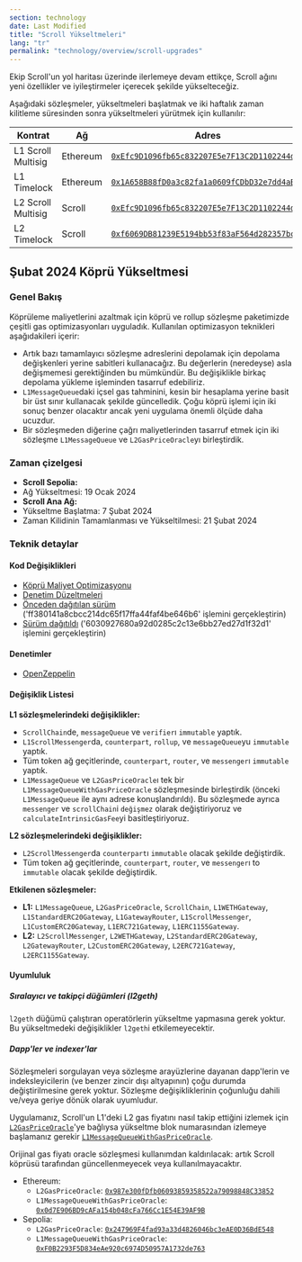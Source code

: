 ```yaml
---
section: technology
date: Last Modified
title: "Scroll Yükseltmeleri"
lang: "tr"
permalink: "technology/overview/scroll-upgrades"
---
```


Ekip Scroll'un yol haritası üzerinde ilerlemeye devam ettikçe, Scroll ağını yeni özellikler ve iyileştirmeler içerecek şekilde yükselteceğiz.

Aşağıdaki sözleşmeler, yükseltmeleri başlatmak ve iki haftalık zaman kilitleme süresinden sonra yükseltmeleri yürütmek için kullanılır:

| Kontrat         | Ağ                                                      | Adres | 
| ------------------------ | ------- | - | 
| L1 Scroll Multisig | Ethereum| [`0xEfc9D1096fb65c832207E5e7F13C2D1102244dbe`](https://etherscan.io/address/0xEfc9D1096fb65c832207E5e7F13C2D1102244dbe)| 
| L1 Timelock |  Ethereum| [`0x1A658B88fD0a3c82fa1a0609fCDbD32e7dd4aB9C`](https://etherscan.io/address/0x1A658B88fD0a3c82fa1a0609fCDbD32e7dd4aB9C)| 
| L2 Scroll Multisig | Scroll| [`0xEfc9D1096fb65c832207E5e7F13C2D1102244dbe`](https://scrollscan.com/address/0xEfc9D1096fb65c832207E5e7F13C2D1102244dbe)|
| L2 Timelock | Scroll | [`0xf6069DB81239E5194bb53f83aF564d282357bc99`](https://scrollscan.com/address/0xf6069DB81239E5194bb53f83aF564d282357bc99)|

## Şubat 2024 Köprü Yükseltmesi

### Genel Bakış

Köprüleme maliyetlerini azaltmak için köprü ve rollup sözleşme paketimizde çeşitli gas optimizasyonları uyguladık. Kullanılan optimizasyon teknikleri aşağıdakileri içerir:

- Artık bazı tamamlayıcı sözleşme adreslerini depolamak için depolama değişkenleri yerine sabitleri kullanacağız. Bu değerlerin (neredeyse) asla değişmemesi gerektiğinden bu mümkündür. Bu değişiklikle birkaç depolama yükleme işleminden tasarruf edebiliriz.
- `L1MessageQueue`daki içsel gas tahminini, kesin bir hesaplama yerine basit bir üst sınır kullanacak şekilde güncelledik. Çoğu köprü işlemi için iki sonuç benzer olacaktır ancak yeni uygulama önemli ölçüde daha ucuzdur.
- Bir sözleşmeden diğerine çağrı maliyetlerinden tasarruf etmek için iki sözleşme `L1MessageQueue` ve `L2GasPriceOracle`yı birleştirdik.

### Zaman çizelgesi


- **Scroll Sepolia:**
- Ağ Yükseltmesi: 19 Ocak 2024
- **Scroll Ana Ağ:**
- Yükseltme Başlatma: 7 Şubat 2024
- Zaman Kilidinin Tamamlanması ve Yükseltilmesi: 21 Şubat 2024


### Teknik detaylar

#### Kod Değişiklikleri
- [Köprü Maliyet Optimizasyonu](https://github.com/scroll-tech/scroll/pull/1011)
- [Denetim Düzeltmeleri](https://github.com/scroll-tech/scroll/pulls?q=OZ+is%3Apr+created%3A2024-01-27..2024-02-10)
- [Önceden dağıtılan sürüm](https://github.com/scroll-tech/scroll/tree/ff380141a8cbcc214dc65f17ffa44faf4be646b6) ('ff380141a8cbcc214dc65f17ffa44faf4be646b6' işlemini gerçekleştirin)
- [Sürüm dağıtıldı](https://github.com/scroll-tech/scroll/tree/6030927680a92d0285c2c13e6bb27ed27d1f32d1) ('6030927680a92d0285c2c13e6bb27ed27d1f32d1' işlemini gerçekleştirin)

#### Denetimler

- [OpenZeppelin](https://blog.openzeppelin.com/scroll-bridge-gas-optimizations-audit)

#### Değişiklik Listesi

**L1 sözleşmelerindeki değişiklikler:**

- `ScrollChain`de, `messageQueue` ve `verifier`ı `immutable` yaptık.
- `L1ScrollMessenger`da, `counterpart`, `rollup`, ve `messageQueue`yu `immutable` yaptık.
- Tüm token ağ geçitlerinde, `counterpart`, `router`, ve `messenger`ı `immutable` yaptık.
- `L1MessageQueue` ve `L2GasPriceOracle`ı tek bir `L1MessageQueueWithGasPriceOracle` sözleşmesinde birleştirdik (önceki `L1MessageQueue` ile aynı adrese konuşlandırıldı). Bu sözleşmede ayrıca `messenger` ve `scrollChain`i `değişmez` olarak değiştiriyoruz ve `calculateIntrinsicGasFee`yi basitleştiriyoruz.

**L2 sözleşmelerindeki değişiklikler:**

- `L2ScrollMessenger`da `counterpart`ı `immutable` olacak şekilde değiştirdik.
- Tüm token ağ geçitlerinde, `counterpart`, `router`, ve `messenger`ı to `immutable` olacak şekilde değiştirdik.

**Etkilenen sözleşmeler:**

- **L1:** `L1MessageQueue`, `L2GasPriceOracle`, `ScrollChain`, `L1WETHGateway`, `L1StandardERC20Gateway`, `L1GatewayRouter`, `L1ScrollMessenger`, `L1CustomERC20Gateway`, `L1ERC721Gateway`, `L1ERC1155Gateway`.
- **L2:** `L2ScrollMessenger`, `L2WETHGateway`, `L2StandardERC20Gateway`, `L2GatewayRouter`, `L2CustomERC20Gateway`, `L2ERC721Gateway`, `L2ERC1155Gateway`.

#### Uyumluluk

##### Sıralayıcı ve takipçi düğümleri (l2geth)

`l2geth` düğümü çalıştıran operatörlerin yükseltme yapmasına gerek yoktur. Bu yükseltmedeki değişiklikler `l2geth`i etkilemeyecektir.

##### Dapp'ler ve indexer'lar

Sözleşmeleri sorgulayan veya sözleşme arayüzlerine dayanan dapp'lerin ve indeksleyicilerin (ve benzer zincir dışı altyapının) çoğu durumda değiştirilmesine gerek yoktur. Sözleşme değişikliklerinin çoğunluğu dahili ve/veya geriye dönük olarak uyumludur.

Uygulamanız, Scroll'un L1'deki L2 gas fiyatını nasıl takip ettiğini izlemek için [`L2GasPriceOracle`](https://etherscan.io/address/0x987e300fDfb06093859358522a79098848C33852)'ye bağlıysa yükseltme blok numarasından izlemeye başlamanız gerekir [`L1MessageQueueWithGasPriceOracle`](https://etherscan.io/address/0x0d7E906BD9cAFa154b048cFa766Cc1E54E39AF9B).

Orijinal gas fiyatı oracle sözleşmesi kullanımdan kaldırılacak: artık Scroll köprüsü tarafından güncellenmeyecek veya kullanılmayacaktır.

- Ethereum:
	- `L2GasPriceOracle`: [`0x987e300fDfb06093859358522a79098848C33852`](https://etherscan.io/address/0x987e300fDfb06093859358522a79098848C33852)
	- `L1MessageQueueWithGasPriceOracle`: [`0x0d7E906BD9cAFa154b048cFa766Cc1E54E39AF9B`](https://etherscan.io/address/0x0d7E906BD9cAFa154b048cFa766Cc1E54E39AF9B)
- Sepolia:
	- `L2GasPriceOracle`: [`0x247969F4fad93a33d4826046bc3eAE0D36BdE548`](https://sepolia.etherscan.io/address/0x247969F4fad93a33d4826046bc3eAE0D36BdE548)
	- `L1MessageQueueWithGasPriceOracle`: [`0xF0B2293F5D834eAe920c6974D50957A1732de763`](https://sepolia.etherscan.io/address/0xF0B2293F5D834eAe920c6974D50957A1732de763)